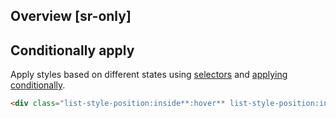 ## Overview [sr-only]
<Overview/>

## Conditionally apply
Apply styles based on different states using [selectors](/guide/state-selectors) and [applying conditionally](/guide/applying-conditionally).
```html
<div class="list-style-position:inside**:hover** list-style-position:inside**@sm** list-style-position:inside**@dark** list-style-position:inside**@print**">…</div>
```

